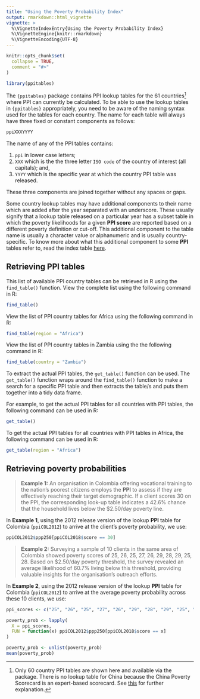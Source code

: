 ```yaml
---
title: "Using the Poverty Probability Index"
output: rmarkdown::html_vignette
vignette: >
  %\VignetteIndexEntry{Using the Poverty Probability Index}
  %\VignetteEngine{knitr::rmarkdown}
  %\VignetteEncoding{UTF-8}
---
```


```r
knitr::opts_chunk$set(
  collapse = TRUE,
  comment = "#>"
)

library(ppitables)
```

The `{ppitables}` package contains PPI lookup tables for the 61 countries^[Only 60 country PPI tables are shown here and available via the package. There is no lookup table for China because the China Poverty Scorecard is an expert-based scorecard. See [this](https://www.povertyindex.org/china-expert-based-poverty-scorecard) for further explanation.] where PPI can currently be calculated. To be able to use the lookup tables in `{ppitables}` appropriately, you need to be aware of the naming syntax used for the tables for each country. The name for each table will always have three fixed or constant components as follows:

```r
ppiXXXYYYY
```

The name of any of the PPI tables contains:

1. `ppi` in lower case letters;
2. `XXX` which is the the three letter `ISO code` of the country of interest (all capitals); and, 
3. `YYYY` which is the specific year at which the country PPI table was released. 

These three components are joined together without any spaces or gaps.

Some country lookup tables may have additional components to their name which are added after the year separated with an underscore. These usually signify that a lookup table released on a particular year has a subset table in which the poverty likelihoods for a given **PPI score** are reported based on a different poverty definition or cut-off. This additional component to the table name is usually a character value or alphanumeric and is usually country-specific. To know more about what this additional component to some **PPI** tables refer to, read the index table [here](https://katilingban.io/ppitables/#list-of-ppi-country-tables).

## Retrieving PPI tables

This list of available PPI country tables can be retrieved in R using the `find_table()` function. View the complete list using the following command in R:

```r
find_table()
```

View the list of PPI country tables for Africa using the following command in R:

```r
find_table(region = "Africa")
```

View the list of PPI country tables in Zambia using the the following command in R:

```r
find_table(country = "Zambia")
```

To extract the actual PPI tables, the `get_table()` function can be used. The `get_table()` function wraps around the `find_table()` function to make a search for a specific PPI table and then extracts the table/s and puts them together into a tidy data frame.

For example, to get the actual PPI tables for all countries with PPI tables, the following command can be used in R:

```r
get_table()
```

To get the actual PPI tables for all countries with PPI tables in Africa, the following command can be used in R:

```r
get_table(region = "Africa")
```

## Retrieving poverty probabilities

>  **Example 1:** An organisation in Colombia offering vocational training to the nation's poorest citizens employs the **PPI** to assess if they are effectively reaching their target demographic. If a client scores 30 on the PPI, the corresponding look-up table indicates a 42.6% chance that the household lives below the $2.50/day poverty line. 

In **Example 1**, using the 2012 release version of the lookup **PPI** table for Colombia (`ppiCOL2012`) to arrive at the client's poverty probability, we use:


```r
ppiCOL2012$ppp250[ppiCOL2018$score == 30]
```


> **Example 2:** Surveying a sample of 10 clients in the same area of Colombia showed poverty scores of 25, 26, 25, 27, 26, 29, 28, 29, 25, 28. Based on $2.50/day poverty threshold, the survey revealed an average likelihood of 60.7% living below this threshold, providing valuable insights for the organisation's outreach efforts.

In **Example 2**, using the 2012 release version of the lookup **PPI** table for Colombia (`ppiCOL2012`) to arrive at the average poverty probability across these 10 clients, we use:

```r
ppi_scores <- c("25", "26", "25", "27", "26", "29", "28", "29", "25", "28")

poverty_prob <- lapply(
  X = ppi_scores,
  FUN = function(x) ppiCOL2012$ppp250[ppiCOL2018$score == x]
)

poverty_prob <- unlist(poverty_prob)
mean(poverty_prob)
```



